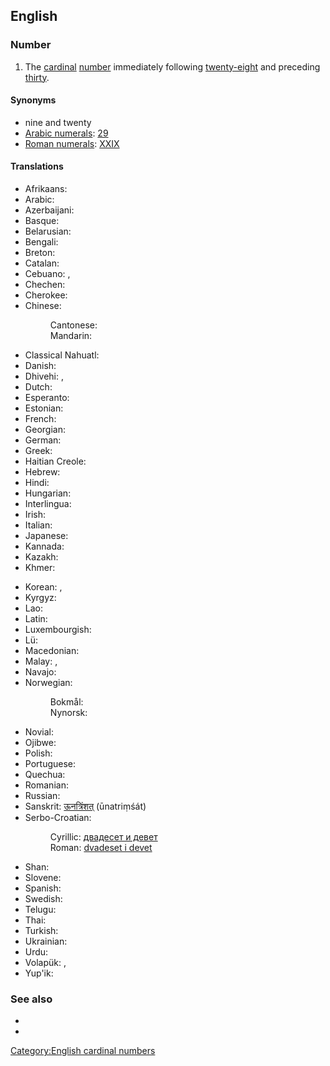 ==English==
{{cardinalbox|en|28|29|30|twenty-eight|thirty|ord=twenty-ninth}}

===Number===
{{head|en|numeral}}

# The [[cardinal]] [[number]] immediately following [[twenty-eight]] and preceding [[thirty]].

====Synonyms====
* nine and twenty
* [[w:Arabic numerals|Arabic numerals]]: [[29]]
* [[w:Roman numerals|Roman numerals]]: [[XXIX]]

====Translations====
{{trans-top|cardinal number}}
* Afrikaans: {{t|af|nege-en-twintig}}
* Arabic: {{t|ar|تِسْعَة وَعِشْرُون|tr=tisʿa wa-ʿišrūn}}
* Azerbaijani: {{t+|az|iyirmi doqquz}}
* Basque: {{t+|eu|hogeita bederatzi}}
* Belarusian: {{t|be|два́ццаць дзе́вяць|sc=Cyrl}}
* Bengali: {{t|bn|উনতিরিশ|tr=unôtirish|sc=Beng}}
* Breton: {{t|br|nav-warn-ugent}}
* Catalan: {{t+|ca|vint-i-nou}}
* Cebuano: {{t|ceb|kawhaa'g siyam}}, {{t|ceb|baynete nuybe}}
* Chechen: {{t|ce|ткъе исс}}
* Cherokee: {{t|chr|ᏔᎵᏍᎪ ᏐᏁᎳ}}
* Chinese:
*: Cantonese: {{t|yue|二十九|tr=ji6 sap6 gau2}}
*: Mandarin: {{t|cmn|二十九|tr=èr shí jiǔ}}
* Classical Nahuatl: {{t|nci|cempōhualli onchiucnāhui}}
* Danish: {{t|da|niogtyve}}
* Dhivehi: {{t|dv|ނަވާވީސް}}, {{t|dv|އޮނަތިރީސް}}
* Dutch: {{t+|nl|negenentwintig|f}}
* Esperanto: {{t|eo|dudek naŭ}}
* Estonian: {{t+|et|kakskümmend üheksa}}
* French: {{t+|fr|vingt-neuf|m}}
* Georgian: {{t|ka|ოცდაცხრა}}
* German: {{t|de|neunundzwanzig|f}}
* Greek: {{t|el|είκοσι εννέα}}
* Haitian Creole: {{t|ht|ventnèf}}
* Hebrew: {{t|he|עשרים־ותשעה|tr=esrím və-téysha}}
* Hindi: {{t+|hi|उनतीस|tr=untīs}}
* Hungarian: {{t+|hu|huszonkilenc}}
* Interlingua: {{t|ia|vinti-nove}}
* Irish: {{t|ga|fiche a naoi}}
* Italian: {{t+|it|ventinove}}
* Japanese: {{t|ja|二十九|tr=ni-jū-kyū}}
* Kannada: {{t|kn|ಇಪ್ಪತ್ತೊಂಬತ್ತು|sc=Knda}}
* Kazakh: {{t|kk|жиырма тоғыз}}
* Khmer: {{t|km|ម្ភៃប្រាំបួន|tr=mpʰey pram buən}}
{{trans-mid}}
* Korean: {{t|ko|스물아홉|tr=seumul ahob}}, {{t|ko|이십구|tr=isibgu}}
* Kyrgyz: {{t|ky|жыйырма тогуз}}
* Lao: {{t|lo|ຊາວເກົ້າ}}
* Latin: {{t|la|undetriginta}}
* Luxembourgish: {{t|lb|nénganzwanzeg}}
* Lü: {{t|khb|ᦌᦱᧁᦂᧁᧉ|tr=saaw4 kaw3}}
* Macedonian: {{t|mk|дваесет и девет|tr=dváeset i dévet}}
* Malay: {{t|ms|dua puluh sembilan}}, {{t|ms|sembilan likur}}
* Navajo: {{t|nv|naadįįnáhástʼéí}}
* Norwegian:
*: Bokmål: {{t|no|tjueni}}
*: Nynorsk: {{t|nn|tjueni}}
* Novial: {{t|nov|duanti-nin}}
* Ojibwe: {{t|oj|niishtana-ashi-zhaangaswi}}
* Polish: {{t|pl|dwadzieścia dziewięć}}
* Portuguese: {{t|pt|vinte e nove|m}}
* Quechua: {{t|qu|iskay chunka isqunniyuq}}
* Romanian: {{t|ro|douăzeci și nouă}}
* Russian: {{t+|ru|два́дцать де́вять}}
* Sanskrit: [[ऊनत्रिंशत्]] (ūnatriṃśát)
* Serbo-Croatian:
*: Cyrillic: [[двадесет и девет]]
*: Roman: [[dvadeset i devet]]
* Shan: {{t|shn|သၢဝ်းၵဝ်ႈ}}
* Slovene: {{t|sl|devetindvajset}}
* Spanish: {{t+|es|veintinueve}}
* Swedish: {{t+|sv|tjugonio}}
* Telugu: {{t|te|ఇరవై తొమ్మిది}}
* Thai: {{t|th|ยี่สิบเก้า}}
* Turkish: {{t+|tr|yirmi dokuz}}
* Ukrainian: {{t|uk|два́дцять де́в'ять|sc=Cyrl}}
* Urdu: {{t|ur|انتیس|tr=untīs}}
* Volapük: {{t|vo|teldegzül}}, {{t|vo|telsezül}} {{qualifier|older term, obsolete}}
* Yup'ik: {{t|esu|yuinaq qulngunrita'ar}}
{{trans-bottom}}

===See also===
* {{l|en|twenty-eight}}
* {{l|en|thirty}}

[[Category:English cardinal numbers]]